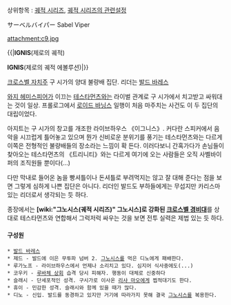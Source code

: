 상위항목 : [[궤적 시리즈]], [[궤적 시리즈의 관련설정]]

サーベルバイパー
Sabel Viper

attachment:c9.jpg

{{|'''IGNIS'''(제로의 궤적){{{#!html
<iframe width="300" height="169" src="//www.youtube.com/embed/Vdkwd7NmhIU" frameborder="0" allowfullscreen></iframe>}}}

'''IGNIS'''(제로의 궤적 에볼루션){{{#!html
<iframe width="300" height="169" src="//www.youtube.com/embed/sJy2bHbjius" frameborder="0" allowfullscreen></iframe>}}}|}}


[[크로스벨 자치주]] 구 시가의 양대 불량배 집단. 리더는 [[발드 바레스]]

[[와지 헤미스피어]]가 이끄는 [[테스타먼츠]]와는 라이벌 관계로 구 시가에서 치고받고 싸워대는 것이 일상. 프롤로그에서 [[로이드 바닝스]] 일행이 처음 마주치는 사건도 이 두 집단의 대립이었다.

아지트는 구 시가의 창고를 개조한 라이브하우스 《이그니스》. 커다란 스피커에서 음악을 시끄럽게 틀어놓고 있으며 뭔가 신비로운 분위기를 풍기는 테스타먼츠와는 다르게 이쪽은 전형적인 불량배들의 장소라는 느낌이 확 든다. 이러다보니 간혹가다가 손님들이 찾아오는 테스타먼츠의 《트리니티》와는 다르게 여기에 오는 사람들은 오직 사벨바이퍼의 조직원들 뿐이다(...)

다만 막내로 들어온 놈을 빵셔틀이나 돈셔틀로 부려먹지는 않고 잘 대해 준다는 점을 보면 그렇게 심하게 나쁜 집단은 아니다. 리더인 발드도 부하들에게는 무섭지만 카리스마 있는 리더로서 생각되는 듯 하다.

종장에서는 '''[wiki:"그노시스(궤적 시리즈)" 그노시스]로 강화된 [[크로스벨 경비대]]'''를 상대로 테스타먼츠와 연합해서 그럭저럭 싸우는 것을 보면 전투 실력은 제법 있는 듯 하다.

==== 구성원 ====
 * [[발드 바레스]]
 * 제드 - 발드에 이은 무투파 넘버 2. [[그노시스]]를 먹은 디노에게 패배한다.
 * 루가노프 - 라이브하우스에서 언제나 소리치고 있다. 심지어 식사중에도(...)
 * 코우키 - [[루바체 상회]] 습격 당시 피해자. 행동이 대체로 신중하다
 * 슬래시 - 단세포적인 성격. 구시가로 이사온 [[리샤 마오]]에게 찝적대기도 한다.
 * 휴이 - 민감한 성격. 슬래시와 함께 있을 때가 많다. 
 * 디노 - 신입. 발드를 동경하고 있지만 거기에 따라가지 못해 결국 [[그노시스]]를 복용한다.
